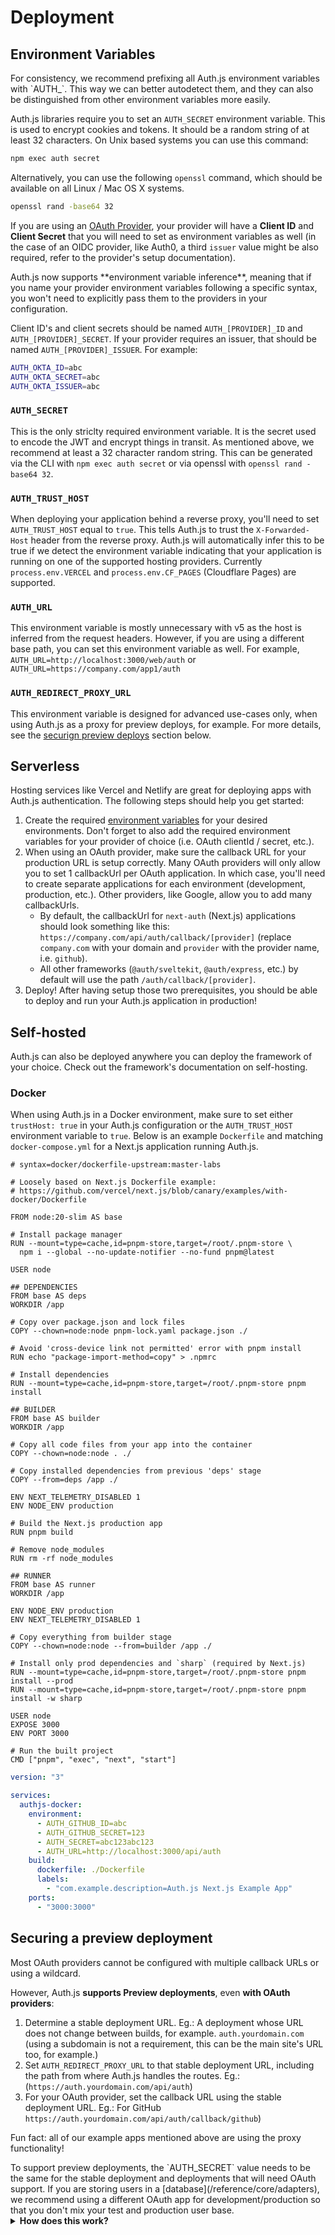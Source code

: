 
# Deployment

## Environment Variables

<Callout>
  For consistency, we recommend prefixing all Auth.js environment variables with
  `AUTH_`. This way we can better autodetect them, and they can also be
  distinguished from other environment variables more easily.
</Callout>

Auth.js libraries require you to set an `AUTH_SECRET` environment variable. This is used to encrypt cookies and tokens. It should be a random string of at least 32 characters. On Unix based systems you can use this command:

```bash npm2yarn
npm exec auth secret
```

Alternatively, you can use the following `openssl` command, which should be available on all Linux / Mac OS X systems.

```bash
openssl rand -base64 32
```

If you are using an [OAuth Provider](/reference/oauth-providers), your provider will have a **Client ID** and **Client Secret** that you will need to set as environment variables as well (in the case of an OIDC provider, like Auth0, a third `issuer` value might be also required, refer to the provider's setup documentation).

<Callout type="info">
Auth.js now supports **environment variable inference**, meaning that if you name your provider environment variables following a specific syntax, you won't need to explicitly pass them to the providers in your configuration.

Client ID's and client secrets should be named `AUTH_[PROVIDER]_ID` and `AUTH_[PROVIDER]_SECRET`. If your provider requires an issuer, that should be named `AUTH_[PROVIDER]_ISSUER`. For example:

```bash
AUTH_OKTA_ID=abc
AUTH_OKTA_SECRET=abc
AUTH_OKTA_ISSUER=abc
```

</Callout>

### `AUTH_SECRET`

This is the only striclty required environment variable. It is the secret used to encode the JWT and encrypt things in transit. As mentioned above, we recommend at least a 32 character random string. This can be generated via the CLI with `npm exec auth secret` or via openssl with `openssl rand -base64 32`.

### `AUTH_TRUST_HOST`

When deploying your application behind a reverse proxy, you'll need to set `AUTH_TRUST_HOST` equal
to `true`. This tells Auth.js to trust the `X-Forwarded-Host` header from the reverse proxy. Auth.js will automatically infer this to be true if we detect the environment variable indicating that your application is running on one of the supported hosting providers. Currently `process.env.VERCEL` and `process.env.CF_PAGES` (Cloudflare Pages) are supported.

### `AUTH_URL`

This environment variable is mostly unnecessary with v5 as the host is inferred from the request headers. However, if you are using a different base path, you can set this environment variable as well. For example, `AUTH_URL=http://localhost:3000/web/auth` or `AUTH_URL=https://company.com/app1/auth`

### `AUTH_REDIRECT_PROXY_URL`

This environment variable is designed for advanced use-cases only, when using Auth.js as a proxy for preview deploys, for example. For more details, see the [securign preview deploys](#securing-a-preview-deployment) section below.

## Serverless

Hosting services like Vercel and Netlify are great for deploying apps with Auth.js authentication. The following steps should help you get started:

1. Create the required [environment variables](#environment-variables) for your desired environments. Don't forget to also add the required environment variables for your provider of choice (i.e. OAuth clientId / secret, etc.).
2. When using an OAuth provider, make sure the callback URL for your production URL is setup correctly. Many OAuth providers will only allow you to set 1 callbackUrl per OAuth application. In which case, you'll need to create separate applications for each environment (development, production, etc.). Other providers, like Google, allow you to add many callbackUrls.
   - By default, the callbackUrl for `next-auth` (Next.js) applications should look something like this: `https://company.com/api/auth/callback/[provider]` (replace `company.com` with your domain and `provider` with the provider name, i.e. `github`).
   - All other frameworks (`@auth/sveltekit`, `@auth/express`, etc.) by default will use the path `/auth/callback/[provider]`.
3. Deploy! After having setup those two prerequisites, you should be able to deploy and run your Auth.js application in production!

## Self-hosted

Auth.js can also be deployed anywhere you can deploy the framework of your choice. Check out the framework's documentation on self-hosting.

### Docker

When using Auth.js in a Docker environment, make sure to set either `trustHost: true` in your Auth.js configuration or the `AUTH_TRUST_HOST` environment variable to `true`. Below is an example `Dockerfile` and matching `docker-compose.yml` for a Next.js application running Auth.js.

<Accordions>
  <Accordion title="Dockerfile">

```docker filename="Dockerfile"
# syntax=docker/dockerfile-upstream:master-labs

# Loosely based on Next.js Dockerfile example:
# https://github.com/vercel/next.js/blob/canary/examples/with-docker/Dockerfile

FROM node:20-slim AS base

# Install package manager
RUN --mount=type=cache,id=pnpm-store,target=/root/.pnpm-store \
  npm i --global --no-update-notifier --no-fund pnpm@latest

USER node

## DEPENDENCIES
FROM base AS deps
WORKDIR /app

# Copy over package.json and lock files
COPY --chown=node:node pnpm-lock.yaml package.json ./

# Avoid 'cross-device link not permitted' error with pnpm install
RUN echo "package-import-method=copy" > .npmrc

# Install dependencies
RUN --mount=type=cache,id=pnpm-store,target=/root/.pnpm-store pnpm install

## BUILDER
FROM base AS builder
WORKDIR /app

# Copy all code files from your app into the container
COPY --chown=node:node . ./

# Copy installed dependencies from previous 'deps' stage
COPY --from=deps /app ./

ENV NEXT_TELEMETRY_DISABLED 1
ENV NODE_ENV production

# Build the Next.js production app
RUN pnpm build

# Remove node_modules
RUN rm -rf node_modules

## RUNNER
FROM base AS runner
WORKDIR /app

ENV NODE_ENV production
ENV NEXT_TELEMETRY_DISABLED 1

# Copy everything from builder stage
COPY --chown=node:node --from=builder /app ./

# Install only prod dependencies and `sharp` (required by Next.js)
RUN --mount=type=cache,id=pnpm-store,target=/root/.pnpm-store pnpm install --prod
RUN --mount=type=cache,id=pnpm-store,target=/root/.pnpm-store pnpm install -w sharp

USER node
EXPOSE 3000
ENV PORT 3000

# Run the built project
CMD ["pnpm", "exec", "next", "start"]
```

  </Accordion>
  <Accordion title="docker-compose.yml">

```yaml filename="docker-compose.yml"
version: "3"

services:
  authjs-docker:
    environment:
      - AUTH_GITHUB_ID=abc
      - AUTH_GITHUB_SECRET=123
      - AUTH_SECRET=abc123abc123
      - AUTH_URL=http://localhost:3000/api/auth
    build:
      dockerfile: ./Dockerfile
      labels:
        - "com.example.description=Auth.js Next.js Example App"
    ports:
      - "3000:3000"
```

  </Accordion>
</Accordions>

## Securing a preview deployment

Most OAuth providers cannot be configured with multiple callback URLs or using a wildcard.

However, Auth.js **supports Preview deployments**, even **with OAuth providers**:

1. Determine a stable deployment URL. Eg.: A deployment whose URL does not change between builds, for example. `auth.yourdomain.com` (using a subdomain is not a requirement, this can be the main site's URL too, for example.)
2. Set `AUTH_REDIRECT_PROXY_URL` to that stable deployment URL, including the path from where Auth.js handles the routes. Eg.: (`https://auth.yourdomain.com/api/auth`)
3. For your OAuth provider, set the callback URL using the stable deployment URL. Eg.: For GitHub `https://auth.yourdomain.com/api/auth/callback/github`)

Fun fact: all of our example apps mentioned above are using the proxy functionality!

<Callout type="info">
  To support preview deployments, the `AUTH_SECRET` value needs to be the same
  for the stable deployment and deployments that will need OAuth support.
</Callout>

<Callout type="warning">
  If you are storing users in a [database](/reference/core/adapters), we
  recommend using a different OAuth app for development/production so that you
  don't mix your test and production user base.
</Callout>

<details>
<summary>
<b>How does this work?</b>
</summary>
To support preview deployments, Auth.js requires a deployment URL that is stable across deploys as a redirect proxy server.

It will redirect the OAuth callback request to the preview deployment URL, but only when the `AUTH_REDIRECT_PROXY_URL` environment variable is set.

When a user initiates an OAuth sign-in flow on a preview deployment, we save its URL in the `state` query parameter but set the `redirect_uri` to the stable deployment.

Then, the OAuth provider will redirect the user to the stable URL mentioned above, which will verify the `state` parameter and redirect the user to the preview deployment URL if the `state` is valid. This is secured by relying on the same server-side `AUTH_SECRET` for the stable deployment and the preview deployment.

</details>

